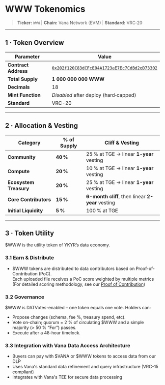 # WWW Tokenomics

> **Ticker:** `WWW`    |    **Chain:** Vana Network (EVM)    |    **Standard:** VRC‑20

---

## 1 · Token Overview

| Parameter                | Value                                 |
| ------------------------ | ------------------------------------- |
| **Contract Address**     | [`0x202f120C83dCFcE04A1723aE7Ec7CdBd2eD73302`](https://vanascan.io/address/0x202f120C83dCFcE04A1723aE7Ec7CdBd2eD73302) |
| **Total Supply** | **1 000 000 000 WWW**                 |
| **Decimals**             | 18                                    |
| **Mint Function**        | *Disabled* after deploy (hard‑capped) |
| **Standard**        | VRC-20   |

---

## 2 · Allocation & Vesting

| Category                          | % of Supply | Cliff & Vesting                       |
| --------------------------------- | ----------- | ------------------------------------- |
| **Community** | **40 %**    | 25 % at TGE → linear **1-year** vesting      |
| **Compute**               | **20 %**    | 10 % at TGE → linear **1-year** vesting       |
| **Ecosystem Treasury**            | **20 %**    | 25 % at TGE → linear **1-year** vesting      |
| **Core Contributors**             | **15 %**    | **6-month cliff**, then linear **2-year** vesting |
| **Initial Liquidity**             | **5 %**     | 100 % at TGE                          |

---

## 3 · Token Utility

$WWW is the utility token of YKYR’s data economy.

### 3.1 Earn & Distribute
- $WWW tokens are distributed to data contributors based on Proof-of-Contribution (PoC).  
  Each uploaded file receives a PoC score weighted by multiple metrics (For detailed scoring methodology, see our [Proof of Contribution](/docs/proof-of-contribution))

### 3.2 Governance
$WWW is DATVotes-enabled – one token equals one vote. Holders can:
- Propose changes (schema, fee %, treasury spend, etc).  
- Vote on-chain; quorum = 2 % of circulating $WWW and a simple majority (> 50 % “For”) passes.  
- Execute after a 48-hour timelock.

### 3.3 Integration with Vana Data Access Architecture
- Buyers can pay with $VANA or $WWW tokens to access data from our DLP
- Uses Vana's standard data refinement and query infrastructure (VRC-15 compliant)
- Integrates with Vana's TEE for secure data processing
